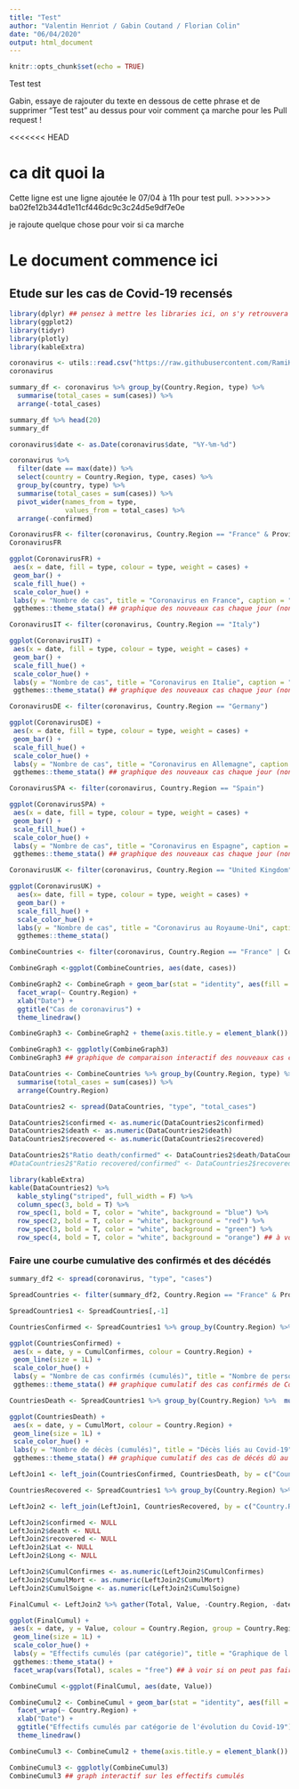```yaml
---
title: "Test"
author: "Valentin Henriot / Gabin Coutand / Florian Colin"
date: "06/04/2020"
output: html_document
---
```


```r
knitr::opts_chunk$set(echo = TRUE)
```

Test test 

Gabin, essaye de rajouter du texte en dessous de cette phrase et de supprimer "Test test" au dessus pour voir comment ça marche pour les Pull request !

<<<<<<< HEAD

ca dit quoi la 
=======
Cette ligne est une ligne ajoutée le 07/04 à 11h pour test pull.
>>>>>>> ba02fe12b344d1e11cf446dc9c3c24d5e9df7e0e

je rajoute quelque chose pour voir si ca marche

# Le document commence ici

## Etude sur les cas de Covid-19 recensés

```r
library(dplyr) ## pensez à mettre les libraries ici, on s'y retrouvera plus facilement
library(ggplot2)
library(tidyr)
library(plotly)
library(kableExtra)
```

```r
coronavirus <- utils::read.csv("https://raw.githubusercontent.com/RamiKrispin/coronavirus-csv/master/coronavirus_dataset.csv")## URL permettant de générer la data
coronavirus
```

```r
summary_df <- coronavirus %>% group_by(Country.Region, type) %>%
  summarise(total_cases = sum(cases)) %>%
  arrange(-total_cases)

summary_df %>% head(20)
summary_df
```

```r
coronavirus$date <- as.Date(coronavirus$date, "%Y-%m-%d")
```

```r
coronavirus %>% 
  filter(date == max(date)) %>%
  select(country = Country.Region, type, cases) %>%
  group_by(country, type) %>%
  summarise(total_cases = sum(cases)) %>%
  pivot_wider(names_from = type,
              values_from = total_cases) %>%
  arrange(-confirmed)
```

```r
CoronavirusFR <- filter(coronavirus, Country.Region == "France" & Province.State == "") ## j'ai mis Province.State "", comme ça on a pas l'OutreMer
CoronavirusFR
```

```r
ggplot(CoronavirusFR) +
 aes(x = date, fill = type, colour = type, weight = cases) +
 geom_bar() +
 scale_fill_hue() +
 scale_color_hue() +
 labs(y = "Nombre de cas", title = "Coronavirus en France", caption = "Source : Rami Krispin dataset coronavirus") +
 ggthemes::theme_stata() ## graphique des nouveaux cas chaque jour (non-cumulé)
```

```r
CoronavirusIT <- filter(coronavirus, Country.Region == "Italy")
```

```r
ggplot(CoronavirusIT) +
 aes(x = date, fill = type, colour = type, weight = cases) +
 geom_bar() +
 scale_fill_hue() +
 scale_color_hue() +
 labs(y = "Nombre de cas", title = "Coronavirus en Italie", caption = "Source : Rami Krispin dataset coronavirus") +
 ggthemes::theme_stata() ## graphique des nouveaux cas chaque jour (non-cumulé)
```

```r
CoronavirusDE <- filter(coronavirus, Country.Region == "Germany")
```

```r
ggplot(CoronavirusDE) +
 aes(x = date, fill = type, colour = type, weight = cases) +
 geom_bar() +
 scale_fill_hue() +
 scale_color_hue() +
 labs(y = "Nombre de cas", title = "Coronavirus en Allemagne", caption = "Source : Rami Krispin dataset coronavirus") +
 ggthemes::theme_stata() ## graphique des nouveaux cas chaque jour (non-cumulé)
```

```r
CoronavirusSPA <- filter(coronavirus, Country.Region == "Spain")
```

```r
ggplot(CoronavirusSPA) +
 aes(x = date, fill = type, colour = type, weight = cases) +
 geom_bar() +
 scale_fill_hue() +
 scale_color_hue() +
 labs(y = "Nombre de cas", title = "Coronavirus en Espagne", caption = "Source : Rami Krispin dataset coronavirus") +
 ggthemes::theme_stata() ## graphique des nouveaux cas chaque jour (non-cumulé)
```

```r
CoronavirusUK <- filter(coronavirus, Country.Region == "United Kingdom")
```

```r
ggplot(CoronavirusUK) +
  aes(x= date, fill = type, colour = type, weight = cases) + 
  geom_bar() +
  scale_fill_hue() + 
  scale_color_hue() + 
  labs(y = "Nombre de cas", title = "Coronavirus au Royaume-Uni", caption = "Source : Rami Krispin dataset coronavirus") + 
  ggthemes::theme_stata()
```








```r
CombineCountries <- filter(coronavirus, Country.Region == "France" | Country.Region == "Spain" | Country.Region == "Germany" | Country.Region == "Italy")
```

```r
CombineGraph <-ggplot(CombineCountries, aes(date, cases))

CombineGraph2 <- CombineGraph + geom_bar(stat = "identity", aes(fill = type)) +
  facet_wrap(~ Country.Region) +
  xlab("Date") + 
  ggtitle("Cas de coronavirus") +
  theme_linedraw()

CombineGraph3 <- CombineGraph2 + theme(axis.title.y = element_blank()) 

CombineGraph3 <- ggplotly(CombineGraph3)
CombineGraph3 ## graphique de comparaison interactif des nouveaux cas chaque jour (non-cumulé)
```

```r
DataCountries <- CombineCountries %>% group_by(Country.Region, type) %>%
  summarise(total_cases = sum(cases)) %>%
  arrange(Country.Region)
```

```r
DataCountries2 <- spread(DataCountries, "type", "total_cases")
```

```r
DataCountries2$confirmed <- as.numeric(DataCountries2$confirmed)
DataCountries2$death <- as.numeric(DataCountries2$death)
DataCountries2$recovered <- as.numeric(DataCountries2$recovered) 
```

```r
DataCountries2$"Ratio death/confirmed" <- DataCountries2$death/DataCountries2$confirmed*100
#DataCountries2$"Ratio recovered/confirmed" <- DataCountries2$recovered/DataCountries2$confirmed*100
```

```r
library(kableExtra)
kable(DataCountries2) %>%
  kable_styling("striped", full_width = F) %>%
  column_spec(3, bold = T) %>%
  row_spec(1, bold = T, color = "white", background = "blue") %>%
  row_spec(2, bold = T, color = "white", background = "red") %>%
  row_spec(3, bold = T, color = "white", background = "green") %>%
  row_spec(4, bold = T, color = "white", background = "orange") ## à voir si on rajoute le ratio recovered/confirmed (pas sûr que ce soit pertinent)
```

### Faire une courbe cumulative des confirmés et des décédés

```r
summary_df2 <- spread(coronavirus, "type", "cases")
```

```r
SpreadCountries <- filter(summary_df2, Country.Region == "France" & Province.State == "" | Country.Region == "Spain" | Country.Region == "Germany" | Country.Region == "Italy") 
```

```r
SpreadCountries1 <- SpreadCountries[,-1]
```

```r
CountriesConfirmed <- SpreadCountries1 %>% group_by(Country.Region) %>% mutate(CumulConfirmes=cumsum(confirmed))
```

```r
ggplot(CountriesConfirmed) +
 aes(x = date, y = CumulConfirmes, colour = Country.Region) +
 geom_line(size = 1L) +
 scale_color_hue() +
 labs(y = "Nombre de cas confirmés (cumulés)", title = "Nombre de personnes infectées par le Covid-19") +
 ggthemes::theme_stata() ## graphique cumulatif des cas confirmés de Covid-19 
```

```r
CountriesDeath <- SpreadCountries1 %>% group_by(Country.Region) %>%  mutate(CumulMort=cumsum(death))
```

```r
ggplot(CountriesDeath) +
 aes(x = date, y = CumulMort, colour = Country.Region) +
 geom_line(size = 1L) +
 scale_color_hue() +
 labs(y = "Nombre de décès (cumulés)", title = "Décès liés au Covid-19") +
 ggthemes::theme_stata() ## graphique cumulatif des cas de décés dû au Covid-19 
```

```r
LeftJoin1 <- left_join(CountriesConfirmed, CountriesDeath, by = c("Country.Region", "Lat", "Long", "date", "confirmed", "death", "recovered"))

CountriesRecovered <- SpreadCountries1 %>% group_by(Country.Region) %>%  mutate(CumulSoigne=cumsum(recovered))

LeftJoin2 <- left_join(LeftJoin1, CountriesRecovered, by = c("Country.Region", "Lat", "Long", "date", "confirmed", "death", "recovered"))

LeftJoin2$confirmed <- NULL
LeftJoin2$death <- NULL
LeftJoin2$recovered <- NULL
LeftJoin2$Lat <- NULL
LeftJoin2$Long <- NULL

LeftJoin2$CumulConfirmes <- as.numeric(LeftJoin2$CumulConfirmes)
LeftJoin2$CumulMort <- as.numeric(LeftJoin2$CumulMort)
LeftJoin2$CumulSoigne <- as.numeric(LeftJoin2$CumulSoigne)

FinalCumul <- LeftJoin2 %>% gather(Total, Value, -Country.Region, -date)
```

```r
ggplot(FinalCumul) +
 aes(x = date, y = Value, colour = Country.Region, group = Country.Region) +
 geom_line(size = 1L) +
 scale_color_hue() +
 labs(y = "Effectifs cumulés (par catégorie)", title = "Graphique de l'évolution du Covid-19") +
 ggthemes::theme_stata() +
 facet_wrap(vars(Total), scales = "free") ## à voir si on peut pas faire un graph plus parlant
```

```r
CombineCumul <-ggplot(FinalCumul, aes(date, Value))

CombineCumul2 <- CombineCumul + geom_bar(stat = "identity", aes(fill = Total)) +
  facet_wrap(~ Country.Region) +
  xlab("Date") + 
  ggtitle("Effectifs cumulés par catégorie de l'évolution du Covid-19") +
  theme_linedraw()

CombineCumul3 <- CombineCumul2 + theme(axis.title.y = element_blank()) 

CombineCumul3 <- ggplotly(CombineCumul3)
CombineCumul3 ## graph interactif sur les effectifs cumulés
```
